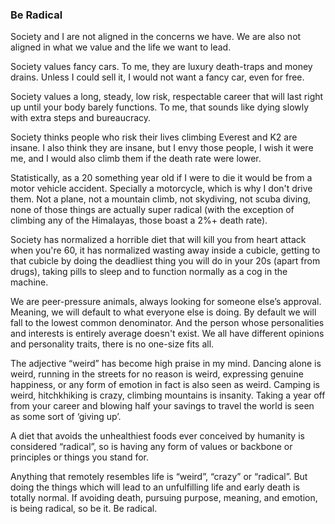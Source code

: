 ### Be Radical

Society and I are not aligned in the concerns we have. We are also not aligned in what we value and the life we want to lead.

Society values fancy cars. To me, they are luxury death-traps and money drains. Unless I could sell it, I would not want a fancy car, even for free.

Society values a long, steady, low risk, respectable career that will last right up until your body barely functions. To me, that sounds like dying slowly with extra steps and bureaucracy.

Society thinks people who risk their lives climbing Everest and K2 are insane. I also think they are insane, but I envy those people, I wish it were me, and I would also climb them if the death rate were lower.

Statistically, as a 20 something year old if I were to die it would be from a motor vehicle accident. Specially a motorcycle, which is why I don't drive them. Not a plane, not a mountain climb, not skydiving, not scuba diving, none of those things are actually super radical (with the exception of climbing any of the Himalayas, those boast a 2%+ death rate).

Society has normalized a horrible diet that will kill you from heart attack when you're 60, it has normalized wasting away inside a cubicle, getting to that cubicle by doing the deadliest thing you will do in your 20s (apart from drugs), taking pills to sleep and to function normally as a cog in the machine.

We are peer-pressure animals, always looking for someone else’s approval. Meaning, we will default to what everyone else is doing. By default we will fall to the lowest common denominator. And the person whose personalities and interests is entirely average doesn't exist. We all have different opinions and personality traits, there is no one-size fits all.

The adjective “weird” has become high praise in my mind. Dancing alone is weird, running in the streets for no reason is weird, expressing genuine happiness, or any form of emotion in fact is also seen as weird. Camping is weird, hitchkhiking is crazy, climbing mountains is insanity. Taking a year off from your career and blowing half your savings to travel the world is seen as some sort of ‘giving up’.

A diet that avoids the unhealthiest foods ever conceived by humanity is considered “radical”, so is having any form of values or backbone or principles or things you stand for.

Anything that remotely resembles life is “weird”, “crazy” or “radical”. But doing the things which will lead to an unfulfilling life and early death is totally normal. If avoiding death, pursuing purpose, meaning, and emotion, is being radical, so be it. Be radical.

